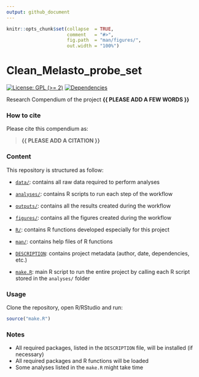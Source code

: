 ```yaml
---
output: github_document
---
```


<!-- README.md is generated from README.Rmd. Please edit that file -->


```r
knitr::opts_chunk$set(collapse  = TRUE,
                      comment   = "#>",
                      fig.path  = "man/figures/",
                      out.width = "100%")
```



# Clean_Melasto_probe_set


<!-- badges: start -->
[![License: GPL (>= 2)](https://img.shields.io/badge/License-GPL%20%28%3E%3D%202%29-blue.svg)](https://choosealicense.com/licenses/gpl-2.0/)
[![Dependencies](https://img.shields.io/badge/dependencies-2/94-green?style=flat)](#)
<!-- badges: end -->


Research Compendium of the project **{{ PLEASE ADD A FEW WORDS }}**



### How to cite

Please cite this compendium as: 

> **{{ PLEASE ADD A CITATION }}**



### Content

This repository is structured as follow:

- [`data/`](https://github.com/LPDagallier/Clean_Melasto_probe_set/tree/master/data):
contains all raw data required to perform analyses

- [`analyses/`](https://github.com/LPDagallier/Clean_Melasto_probe_set/tree/master/analyses/):
contains R scripts to run each step of the workflow

- [`outputs/`](https://github.com/LPDagallier/Clean_Melasto_probe_set/tree/master/outputs):
contains all the results created during the workflow

- [`figures/`](https://github.com/LPDagallier/Clean_Melasto_probe_set/tree/master/figures):
contains all the figures created during the workflow

- [`R/`](https://github.com/LPDagallier/Clean_Melasto_probe_set/tree/master/R):
contains R functions developed especially for this project

- [`man/`](https://github.com/LPDagallier/Clean_Melasto_probe_set/tree/master/man):
contains help files of R functions

- [`DESCRIPTION`](https://github.com/LPDagallier/Clean_Melasto_probe_set/tree/master/DESCRIPTION):
contains project metadata (author, date, dependencies, etc.)

- [`make.R`](https://github.com/LPDagallier/Clean_Melasto_probe_set/tree/master/make.R):
main R script to run the entire project by calling each R script stored in the `analyses/` folder



### Usage

Clone the repository, open R/RStudio and run:

```r
source("make.R")
```



### Notes

- All required packages, listed in the `DESCRIPTION` file, will be installed (if necessary)
- All required packages and R functions will be loaded
- Some analyses listed in the `make.R` might take time
